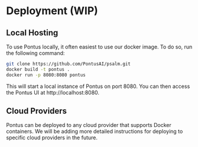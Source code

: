 # Deployment (WIP)

## Local Hosting

To use Pontus locally, it often easiest to use our docker image. To do so, run the following command:

```bash
git clone https://github.com/PontusAI/psalm.git
docker build -t pontus . 
docker run -p 8080:8080 pontus
```

This will start a local instance of Pontus on port 8080. You can then access the Pontus UI at http://localhost:8080.

## Cloud Providers

Pontus can be deployed to any cloud provider that supports Docker containers. We will be adding more detailed instructions for deploying to specific cloud providers in the future.

